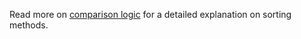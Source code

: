 <!--
Copyright (c) roydukkey. All rights reserved.
Licensed under the MIT. See LICENSE file in the project root for full license information. -->

Read more on [comparison logic](/docs/compare-logic) for a detailed explanation on sorting methods.
